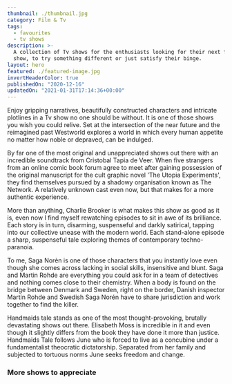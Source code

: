 ```yaml
---
thumbnail: ./thumbnail.jpg
category: Film & Tv
tags:
  - favourites
  - tv shows
description: >-
  A collection of Tv shows for the enthusiasts looking for their next favourite
  show, to try something different or just satisfy their binge.
layout: hero
featured: ./featured-image.jpg
invertHeaderColor: true
publishedOn: "2020-12-16"
updatedOn: "2021-01-31T17:14:36+00:00"
---
```



<Film cover="westworld_cover" title="Westworld" year="2016" genre="Western, Science Fiction" rating={4.5}>

Enjoy gripping narratives, beautifully constructed characters and intricate plotlines in a Tv show no one should be without. It is one of those shows you wish you could relive. Set at the intersection of the near future and the reimagined past Westworld explores a world in which every human appetite no matter how noble or depraved, can be indulged.

</Film>

<Film cover="utopia_cover" title="Utopia" year="2013" genre="Drama, Mystery, Action & Adventure" rating={4.5}>

By far one of the most original and unappreciated shows out there with an incredible soundtrack from Cristobal Tapia de Veer. When five strangers from an online comic book forum agree to meet after gaining possession of the original manuscript for the cult graphic novel 'The Utopia Experiments', they find themselves pursued by a shadowy organisation known as The Network. A relatively unknown cast even now, but that makes for a
more authentic experience.

</Film>

<Film cover="black-mirror_cover" title="Black Mirror" year="2011" genre="Sci-Fi & Fantasy, Drama" rating={4.5}>

More than anything, Charlie Brooker is what makes this show as good as it is, even now I find myself rewatching episodes to sit in awe of its brilliance. Each story is in turn, disarming, suspenseful and darkly satirical, tapping into our collective unease with the modern world. Each stand-alone episode a sharp, suspenseful tale exploring themes of contemporary techno-paranoia.

</Film>

<Film cover="broen-bron_cover" title="Broen Bron" year="2011" genre="Crime, Mystery" rating={4.5}>

To me, Saga Norèn is one of those characters that you instantly love even though she comes across lacking in social skills, insensitive and blunt. Saga and Martin Rohde are everything you could ask for in a team of detectives and nothing comes close to their chemistry. When a body is found on the bridge between Denmark and Sweden, right on the border, Danish inspector Martin Rohde and Swedish Saga Norén have to share jurisdiction and work together to find the killer.

</Film>

<Film cover="handmaids-tale_cover" title="The Handmaids Tale" year="2017" genre="Sci-Fi & Fantasy, Drama" rating={4.5}>

Handmaids tale stands as one of the most thought-provoking, brutally devastating shows out there. Elisabeth Moss is incredible in it and even though it slightly differs from the book they have done it more than justice. Handmaids Tale follows June who is forced to live as a concubine under a fundamentalist theocratic dictatorship. Separated from her family and subjected to tortuous norms June seeks freedom and change.

</Film>

<h3>More shows to appreciate</h3>

<Grid columns="repeat(auto-fill, minmax(110px, 1fr))" gap={1}>
  <FilmCover
    cover="dark_cover"
    year="2017"
    genre="Sci-Fi & Fantasy, Drama, Mystery"
    rating={4.5}
  />
  <FilmCover
    cover="house_of_cards_cover"
    year="2013"
    genre="Drama"
    rating={4.5}
  />
  <FilmCover
    cover="mr_robot_cover"
    year="2013"
    genre="Crime, Drama"
    rating={4.5}
  />
  <FilmCover
    cover="better_call_saul_cover"
    year="2015"
    genre="Comedy, Crime, Drama"
    rating={4.5}
  />
  <FilmCover
    cover="true_detective_cover"
    year="2014"
    genre="Drama"
    rating={4.5}
  />
  <FilmCover
    cover="vikings_cover"
    year="2013"
    genre="Action & Adventure, Drama "
    rating={4.5}
  />
  <FilmCover cover="hannibal_cover" year="2013" genre="Drama" rating={4.5} />
  <FilmCover cover="chernobyl_cover" year="2019" genre="Drama" rating={4.5} />
  <FilmCover
    cover="tales_from_the_loop_cover"
    year="2020"
    genre="Drama, Mystery, Sci-Fi & Fantasy"
    rating={4.5}
  />
  <FilmCover
    cover="money_heist_cover"
    year="2017"
    genre="Crime, Drama"
    rating={4.5}
  />
  <FilmCover
    cover="end_of_the_cover"
    year="2017"
    genre="Comedy, Crime, Drama"
    rating={4.5}
  />
  <FilmCover
    cover="fleabag_cover"
    year="2016"
    genre="Comedy, Drama"
    rating={4.5}
  />
  <FilmCover cover="unorthodox_cover" year="2020" genre="Drama" rating={4.5} />
  <FilmCover cover="fargo_cover" year="2014" genre="Crime,Drama" rating={4.5} />
</Grid>
